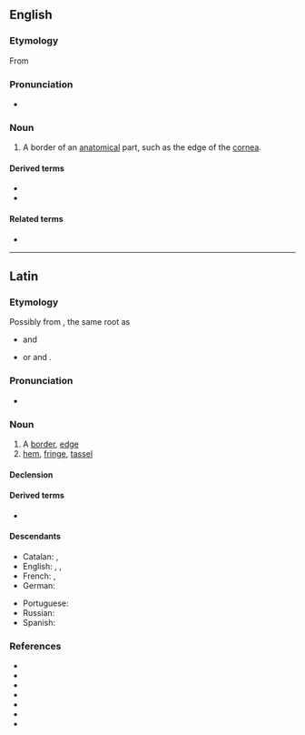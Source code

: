 ==English==

===Etymology===
From {{etyl|la|en}} {{m|la|limbus||edge, border}}

===Pronunciation===
* {{rhymes|ɪmbəs|lang=en}}

===Noun===
{{en-noun|es|limbi}}

# {{lb|en|medicine|biology}} A border of an [[anatomical]] part, such as the edge of the [[cornea]].

====Derived terms====
* {{l|en|limbal}}
* {{l|en|limbal ring}}

====Related terms====
* {{l|en|limbate}}

----

==Latin==

===Etymology===
Possibly from {{m|ine-pro|*(s)lembʰ-|t=to hang loosely, hang limply}}, the same {{der|la|ine-pro|-}} root as
* {{cog|sa|लम्बते|t=hangs down}} and {{cog|en|limp}}
* or {{cog|lt|linta|t=ribbon}} and {{cog|non|linnr|t=whether}}.

===Pronunciation===
* {{la-IPA|limbus}}

===Noun===
{{la-noun|limbus|limbī|m|second}}

# A [[border]], [[edge]]
# [[hem]], [[fringe]], [[tassel]]

====Declension====
{{la-decl-2nd|limb}}

====Derived terms====
* {{l|la|limbātus}}

====Descendants====
{{des-top}}
* Catalan: {{l|ca|llimbs}}, {{l|ca|limbe}}
* English: {{l|en|limbus}}, {{l|en|limbo}}, {{l|en|limbic}}
* French: {{l|fr|limbe}}, {{l|fr|limbique}}
* German: {{l|de|Limbus}}
{{des-mid}}
* Portuguese: {{l|pt|limbo}}
* Russian: {{l|ru|лимб}}
* Spanish: {{l|es|limbo}}
{{des-bottom}}

===References===
* {{R:L&S}}
* {{R:Elementary Lewis}}
* {{R:du Cange}}
* {{R:Gaffiot}}
* {{R:Peck}}
* {{R:NLW}}
* {{R:Smith's Antiquities}}